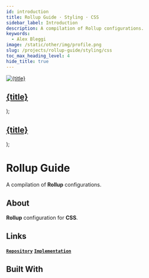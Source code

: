```yaml
---
id: introduction
title: Rollup Guide · Styling · CSS
sidebar_label: Introduction
description: A compilation of Rollup configurations.
keywords:
  - Alex Bleggi
image: /static/other/img/profile.png
slug: /projects/rollup-guide/styling/css
toc_max_heading_level: 4
hide_title: true
---
```



  <a className="built-with" href={url}>
    <img className={`built-with__image ${className}`} src={useBaseUrl(`img/knowledge/${image}`)} alt={title} style={style}/>
    <div className="built-with__overlay">
      <h2 className="built-with__heading">{title}</h2>
    </div>
  </a>
);

  <a className="built-with-text" href={url}>
    <div className="built-with-text__overlay">
      <h2 className="built-with-text__heading">{title}</h2>
    </div>
  </a>
);

# Rollup Guide

A compilation of **Rollup** configurations.

## About

**Rollup** configuration for **CSS**.

## Links

**[`Repository`](https://github.com/alexbjr369/rollup-guide)** **[`Implementation`](/docs/projects/rollup-guide/styling/css/implementation)**

## Built With

<div className="markdown-code thin-scrollbar">
  <div className="markdown-code__container">
    <BuiltWith url="/knowledge/editorconfig" image="editorconfig.png" title="EditorConfig"></BuiltWith>
    <BuiltWith url="/knowledge/prettier" image="prettier.svg" title="Prettier"></BuiltWith>
    <BuiltWithText url="/knowledge/lint-staged" title="lint-staged"></BuiltWithText>
    <BuiltWithText url="/knowledge/husky" title="husky"></BuiltWithText>
    <BuiltWithText url="/knowledge/commitlint-cli" title="@commitlint/cli"></BuiltWithText>
    <BuiltWithText url="/knowledge/commitlint-config-conventional" title="@commitlint/config-conventional"></BuiltWithText>
    <BuiltWithText url="/knowledge/commitizen" title="commitizen"></BuiltWithText>
    <BuiltWithText url="/knowledge/cz-conventional-changelog" title="cz-conventional-changelog"></BuiltWithText>
    <BuiltWith url="/knowledge/css" image="css.svg" title="CSS"></BuiltWith>
    <BuiltWith className="fixed-invert" url="/knowledge/stylelint" image="stylelint.svg" title="Stylelint"></BuiltWith>
    <BuiltWithText url="/knowledge/stylelint-config-prettier" title="stylelint-config-prettier"></BuiltWithText>
    <BuiltWithText url="/knowledge/stylelint-config-rational-order" title="stylelint-config-rational-order"></BuiltWithText>
    <BuiltWithText url="/knowledge/stylelint-order" title="stylelint-order"></BuiltWithText>
    <BuiltWithText url="/knowledge/html-minifier" title="html-minifier"></BuiltWithText>
    <BuiltWithText url="/knowledge/live-server" title="live-server"></BuiltWithText>
    <BuiltWithText url="/knowledge/npm-run-all" title="npm-run-all"></BuiltWithText>
    <BuiltWithText url="/knowledge/shx" title="shx"></BuiltWithText>
    <BuiltWith url="/knowledge/rollup" image="rollup.svg" title="Rollup"></BuiltWith>
    <BuiltWithText url="/knowledge/rollup-plugin-styles" title="rollup-plugin-styles"></BuiltWithText>
    <BuiltWithText url="/knowledge/rollup-plugin-node-resolve" title="@rollup/plugin-node-resolve"></BuiltWithText>
  </div>
</div>
